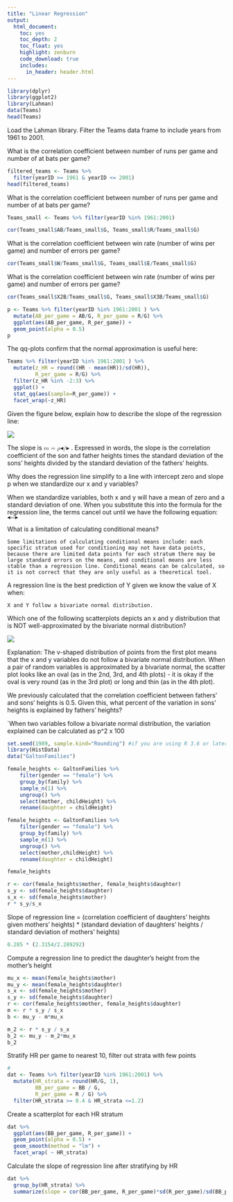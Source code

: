 ```yaml
---
title: "Linear Regression"
output:
  html_document: 
    toc: yes
    toc_depth: 2
    toc_float: yes
    highlight: zenburn
    code_download: true
    includes:
      in_header: header.html
---
```


```r
library(dplyr)
library(ggplot2)
library(Lahman)
data(Teams)
head(Teams)
```

Load the Lahman library. Filter the Teams data frame to include years from 1961 to 2001.

What is the correlation coefficient between number of runs per game and number of at bats per game?
```r
filtered_teams <- Teams %>% 
  filter(yearID >= 1961 & yearID <= 2001)
head(filtered_teams)
```

What is the correlation coefficient between number of runs per game and number of at bats per game?

```r
Teams_small <- Teams %>% filter(yearID %in% 1961:2001)

cor(Teams_small$AB/Teams_small$G, Teams_small$R/Teams_small$G)
```

What is the correlation coefficient between win rate (number of wins per game) and number of errors per game?

```r
cor(Teams_small$W/Teams_small$G, Teams_small$E/Teams_small$G)
```

What is the correlation coefficient between win rate (number of wins per game) and number of errors per game?

```r
cor(Teams_small$X2B/Teams_small$G, Teams_small$X3B/Teams_small$G)
```

```r
p <- Teams %>% filter(yearID %in% 1961:2001 ) %>%
  mutate(AB_per_game = AB/G, R_per_game = R/G) %>%
  ggplot(aes(AB_per_game, R_per_game)) + 
  geom_point(alpha = 0.5)
p
```

The qq-plots confirm that the normal approximation is useful here:

```r
Teams %>% filter(yearID %in% 1961:2001 ) %>%
  mutate(z_HR = round((HR - mean(HR))/sd(HR)), 
         R_per_game = R/G) %>%
  filter(z_HR %in% -2:3) %>%
  ggplot() +  
  stat_qq(aes(sample=R_per_game)) +
  facet_wrap(~z_HR) 
```

Given the figure below, explain how to describe the slope of the regression line:

![](https://courses.edx.org/assets/courseware/v1/cb1e8417b358f9ae4eeabb130e1d5f93/asset-v1:HarvardX+PH125.7x+1T2021+type@asset+block/7_8_1_assessment_IDS.png)


The slope is <math xmlns="http://www.w3.org/1998/Math/MathML" data-semantic-type="relseq" data-semantic-role="equality" data-semantic-id="12" data-semantic-children="0,11" data-semantic-content="1" data-semantic-complexity="12">
  <mi data-semantic-type="identifier" data-semantic-role="latinletter" data-semantic-font="italic" data-semantic-id="0" data-semantic-parent="12" data-semantic-complexity="1">m</mi>
  <mo data-semantic-type="relation" data-semantic-role="equality" data-semantic-id="1" data-semantic-parent="12" data-semantic-operator="relseq,=" data-semantic-complexity="1">=</mo>
  <mrow data-semantic-type="infixop" data-semantic-role="implicit" data-semantic-id="11" data-semantic-children="2,9" data-semantic-content="10" data-semantic-parent="12" data-semantic-complexity="7">
    <mi mathvariant="italic" data-semantic-type="identifier" data-semantic-role="greekletter" data-semantic-font="italic" data-semantic-id="2" data-semantic-parent="11" data-semantic-complexity="1">&#x3C1;</mi>
    <mo data-semantic-type="operator" data-semantic-role="multiplication" data-semantic-id="10" data-semantic-parent="11" data-semantic-added="true" data-semantic-operator="infixop,&#x2062;" data-semantic-complexity="1">&#x2062;</mo>
    <maction id="MJX-Collapse-4" actiontype="toggle" selection="2" data-semantic-complexity="2">
      <mtext data-semantic-complexity="2">&#x25C2;/&#x25B8;</mtext>
      <mfrac data-semantic-type="fraction" data-semantic-role="division" data-semantic-id="9" data-semantic-children="5,8" data-semantic-parent="11" data-semantic-complexity="14.16">
        <msub data-semantic-type="subscript" data-semantic-role="greekletter" data-semantic-id="5" data-semantic-children="3,4" data-semantic-parent="9" data-semantic-complexity="6.6">
          <mi mathvariant="italic" data-semantic-type="identifier" data-semantic-role="greekletter" data-semantic-font="italic" data-semantic-id="3" data-semantic-parent="5" data-semantic-complexity="1">&#x3C3;</mi>
          <mi data-semantic-type="identifier" data-semantic-role="latinletter" data-semantic-font="italic" data-semantic-id="4" data-semantic-parent="5" data-semantic-complexity="1">y</mi>
        </msub>
        <msub data-semantic-type="subscript" data-semantic-role="greekletter" data-semantic-id="8" data-semantic-children="6,7" data-semantic-parent="9" data-semantic-complexity="6.6">
          <mi mathvariant="italic" data-semantic-type="identifier" data-semantic-role="greekletter" data-semantic-font="italic" data-semantic-id="6" data-semantic-parent="8" data-semantic-complexity="1">&#x3C3;</mi>
          <mi data-semantic-type="identifier" data-semantic-role="latinletter" data-semantic-font="italic" data-semantic-id="7" data-semantic-parent="8" data-semantic-complexity="1">x</mi>
        </msub>
      </mfrac>
    </maction>
  </mrow>
</math>
. Expressed in words, the slope is the correlation coefficient of the son and father heights times the standard deviation of the sons' heights divided by the standard deviation of the fathers' heights.

Why does the regression line simplify to a line with intercept zero and slope p when we standardize our x and y variables?

When we standardize variables, both x and y will have a mean of zero and a standard deviation of one. When you substitute this into the formula for the regression line, the terms cancel out until we have the following equation: <math xmlns="http://www.w3.org/1998/Math/MathML">
  <maction id="MJX-Collapse-6" actiontype="toggle" selection="2" data-semantic-complexity="2">
    <mtext data-semantic-complexity="2">&#x25C2;=&#x25B8;</mtext>
    <mrow data-semantic-complexity="22.2" data-semantic-content="3" data-semantic-children="2,9" data-semantic-id="10" data-semantic-role="equality" data-semantic-type="relseq">
      <mrow>
        <msub data-semantic-type="subscript" data-semantic-role="latinletter" data-semantic-id="2" data-semantic-children="0,1" data-semantic-parent="10" data-semantic-complexity="6.6">
          <mi data-semantic-type="identifier" data-semantic-role="latinletter" data-semantic-font="italic" data-semantic-id="0" data-semantic-parent="2" data-semantic-complexity="1">y</mi>
          <mi data-semantic-type="identifier" data-semantic-role="latinletter" data-semantic-font="italic" data-semantic-id="1" data-semantic-parent="2" data-semantic-complexity="1">i</mi>
        </msub>
        <mo data-semantic-type="relation" data-semantic-role="equality" data-semantic-id="3" data-semantic-parent="10" data-semantic-operator="relseq,=" data-semantic-complexity="1">=</mo>
        <mrow data-semantic-type="infixop" data-semantic-role="implicit" data-semantic-id="9" data-semantic-children="4,7" data-semantic-content="8" data-semantic-parent="10" data-semantic-complexity="11.6">
          <mi mathvariant="italic" data-semantic-type="identifier" data-semantic-role="greekletter" data-semantic-font="italic" data-semantic-id="4" data-semantic-parent="9" data-semantic-complexity="1">&#x3C1;</mi>
          <mo data-semantic-type="operator" data-semantic-role="multiplication" data-semantic-id="8" data-semantic-parent="9" data-semantic-added="true" data-semantic-operator="infixop,&#x2062;" data-semantic-complexity="1">&#x2062;</mo>
          <msub data-semantic-type="subscript" data-semantic-role="latinletter" data-semantic-id="7" data-semantic-children="5,6" data-semantic-parent="9" data-semantic-complexity="6.6">
            <mi data-semantic-type="identifier" data-semantic-role="latinletter" data-semantic-font="italic" data-semantic-id="5" data-semantic-parent="7" data-semantic-complexity="1">x</mi>
            <mi data-semantic-type="identifier" data-semantic-role="latinletter" data-semantic-font="italic" data-semantic-id="6" data-semantic-parent="7" data-semantic-complexity="1">i</mi>
          </msub>
        </mrow>
      </mrow>
    </mrow>
  </maction>
</math> 

What is a limitation of calculating conditional means?

`Some limitations of calculating conditional means include: each specific stratum used for conditioning may not have data points, because there are limited data points for each stratum there may be large standard errors on the means, and conditional means are less stable than a regression line. Conditional means can be calculated, so it is not correct that they are only useful as a theoretical tool.`

A regression line is the best prediction of Y given we know the value of X when:

`X and Y follow a bivariate normal distribution.`

Which one of the following scatterplots depicts an x and y distribution that is NOT well-approximated by the bivariate normal distribution?

![](https://courses.edx.org/assets/courseware/v1/2d1bab5c357d2a3ffcba5a09c96dd8bc/asset-v1:HarvardX+PH125.7x+1T2021+type@asset+block/7_9_2_assessment_A_IDS.png)

Explanation: The v-shaped distribution of points from the first plot means that the x and y variables do not follow a bivariate normal distribution. When a pair of random variables is approximated by a bivariate normal, the scatter plot looks like an oval (as in the 2nd, 3rd, and 4th plots) - it is okay if the oval is very round (as in the 3rd plot) or long and thin (as in the 4th plot).

We previously calculated that the correlation coefficient  between fathers’ and sons’ heights is 0.5. Given this, what percent of the variation in sons’ heights is explained by fathers’ heights?

`When two variables follow a bivariate normal distribution, the variation explained can be calculated as p^2 x 100

```r
set.seed(1989, sample.kind="Rounding") #if you are using R 3.6 or later
library(HistData)
data("GaltonFamilies")
```
```r
female_heights <- GaltonFamilies %>%     
    filter(gender == "female") %>%     
    group_by(family) %>%     
    sample_n(1) %>%     
    ungroup() %>%     
    select(mother, childHeight) %>%     
    rename(daughter = childHeight)
```

```r
female_heights <- GaltonFamilies %>%     
    filter(gender == "female") %>%     
    group_by(family) %>% 
    sample_n(1) %>% 
    ungroup() %>% 
    select(mother,childHeight) %>% 
    rename(daughter = childHeight)

female_heights
```
```r
r <- cor(female_heights$mother, female_heights$daughter)
s_y <- sd(female_heights$daughter)
s_x <- sd(female_heights$mother)
r * s_y/s_x
```

Slope of regression line = (correlation coefficient of daughters' heights given mothers' heights) * (standard deviation of daughters' heights / standard deviation of mothers’ heights)

```r
0.285 * (2.3154/2.289292)
```
Compute a regression line to predict the daughter's height from the mother's height
```r
mu_x <- mean(female_heights$mother)
mu_y <- mean(female_heights$daughter)
s_x <- sd(female_heights$mother)
s_y <- sd(female_heights$daughter)
r <- cor(female_heights$mother, female_heights$daughter)
m <- r * s_y / s_x
b <- mu_y - m*mu_x
```

```r
m_2 <- r * s_y / s_x
b_2 <- mu_y - m_2*mu_x
b_2
```

Stratify HR per game to nearest 10, filter out strata with few points

```r
# 
dat <- Teams %>% filter(yearID %in% 1961:2001) %>%
  mutate(HR_strata = round(HR/G, 1), 
         BB_per_game = BB / G,
         R_per_game = R / G) %>%
  filter(HR_strata >= 0.4 & HR_strata <=1.2)

```

Create a scatterplot for each HR stratum

```r
dat %>% 
  ggplot(aes(BB_per_game, R_per_game)) +  
  geom_point(alpha = 0.5) +
  geom_smooth(method = "lm") +
  facet_wrap( ~ HR_strata)
```



Calculate the slope of regression line after stratifying by HR
```r
dat %>%  
  group_by(HR_strata) %>%
  summarize(slope = cor(BB_per_game, R_per_game)*sd(R_per_game)/sd(BB_per_game))
```


